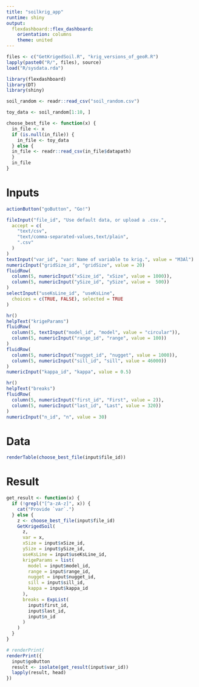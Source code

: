 ```yaml
---
title: "soilkrig_app"
runtime: shiny
output:
  flexdashboard::flex_dashboard:
    orientation: columns
    theme: united
---
```


```r
files <- c("GetKrigedSoil.R", "krig_versions_of_geoR.R")
lapply(paste0("R/", files), source)
load("R/sysdata.rda")

library(flexdashboard)
library(DT)
library(shiny)

soil_random <- readr::read_csv("soil_random.csv")

toy_data <- soil_random[1:10, ]

choose_best_file <- function(x) {
  in_file <- x
  if (is.null(in_file)) {
    in_file <- toy_data
  } else {
  in_file <- readr::read_csv(in_file$datapath)
  }
  in_file
}
```

Inputs {.sidebar}
=======================================================================

```r
actionButton("goButton", "Go!")

fileInput("file_id", "Use default data, or upload a .csv.",
  accept = c(
    "text/csv",
    "text/comma-separated-values,text/plain",
    ".csv"
  )
)
textInput("var_id", "var: Name of variable to krig.", value = "M3Al")
numericInput("gridSize_id", "gridSize", value = 20)
fluidRow(
  column(5, numericInput("xSize_id", "xSize", value = 1000)),
  column(5, numericInput("ySize_id", "ySize", value =  500))
)
selectInput("useKsLine_id", "useKsLine", 
  choices = c(TRUE, FALSE), selected = TRUE
)

hr()
helpText("krigeParams")
fluidRow(
  column(5, textInput("model_id", "model", value = "circular")),
  column(5, numericInput("range_id", "range", value = 100))
)
fluidRow(
  column(5, numericInput("nugget_id", "nugget", value = 1000)),
  column(5, numericInput("sill_id", "sill", value = 46000))
)
numericInput("kappa_id", "kappa", value = 0.5)

hr()
helpText("breaks")
fluidRow(
  column(5, numericInput("first_id", "First", value = 2)),
  column(5, numericInput("last_id", "Last", value = 320))
)
numericInput("n_id", "n", value = 30)
```

Data
=======================================================================

```r
renderTable(choose_best_file(input$file_id))
```

Result
=======================================================================

```r
get_result <- function(x) {
  if (!grepl("[^a-zA-z]", x)) {
    cat("Provide `var`.")
  } else {
    z <- choose_best_file(input$file_id)
    GetKrigedSoil(
      z, 
      var = x,
      xSize = input$xSize_id,
      ySize = input$ySize_id,
      useKsLine = input$useKsLine_id,
      krigeParams = list(
        model = input$model_id,
        range = input$range_id,
        nugget = input$nugget_id,
        sill = input$sill_id,
        kappa = input$kappa_id
      ),
      breaks = ExpList(
        input$first_id, 
        input$last_id, 
        input$n_id
      )
    )
  }
}

# renderPrint(
renderPrint({
  input$goButton
  result <- isolate(get_result(input$var_id))
  lapply(result, head)
})
```




